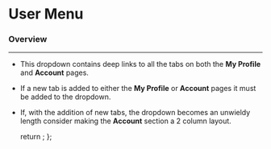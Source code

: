 
<Meta title="Features/Navigation/User Menu" component={UserMenu} />

# User Menu

### Overview

---

- This dropdown contains deep links to all the tabs on both the **My Profile** and **Account** pages.
- If a new tab is added to either the **My Profile** or **Account** pages it must be added to the dropdown.
- If, with the addition of new tabs, the dropdown becomes an unwieldy length consider making the **Account** section a 2 column layout.

  return <UserMenu />;
};

<Canvas>
  <Story name="User Menu">
    <Template />
  </Story>
</Canvas>
